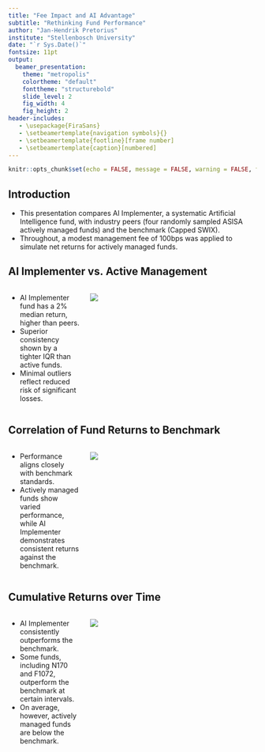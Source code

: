 ```yaml
---
title: "Fee Impact and AI Advantage"
subtitle: "Rethinking Fund Performance"
author: "Jan-Hendrik Pretorius"
institute: "Stellenbosch University"
date: "`r Sys.Date()`"
fontsize: 11pt 
output: 
  beamer_presentation:
    theme: "metropolis" 
    colortheme: "default" 
    fonttheme: "structurebold"
    slide_level: 2
    fig_width: 4
    fig_height: 2
header-includes:
   - \usepackage{FiraSans} 
   - \setbeamertemplate{navigation symbols}{} 
   - \setbeamertemplate{footline}[frame number]
   - \setbeamertemplate{caption}[numbered]
---
```


```r
knitr::opts_chunk$set(echo = FALSE, message = FALSE, warning = FALSE, fig.width = 6, fig.height = 5, fig.pos="H", fig.pos = 'H')

```

## Introduction
- This presentation compares AI Implementer, a systematic Artificial Intelligence fund, with industry peers (four randomly sampled ASISA actively managed funds) and the benchmark (Capped SWIX).
- Throughout, a modest management fee of 100bps was applied to simulate net returns for actively managed funds.

## AI Implementer vs. Active Management

\footnotesize
:::::::::::::: {.columns}
::: {.column width="30%"}

- AI Implementer fund has a 2% median return, higher than peers.
- Superior consistency shown by a tighter IQR than active funds.
- Minimal outliers reflect reduced risk of significant losses.

:::
::: {.column width="70%"}
![](Figures/boxplot.png)

:::
::::::::::::::

## Correlation of Fund Returns to Benchmark

\footnotesize
:::::::::::::: {.columns}
::: {.column width="30%"}
- Performance aligns closely with benchmark standards.
- Actively managed funds show varied performance, while AI Implementer demonstrates consistent returns against the benchmark.
:::
::: {.column width="70%"}
![](Figures/scatplot.png)

:::
::::::::::::::

## Cumulative Returns over Time

\footnotesize
:::::::::::::: {.columns}
::: {.column width="30%"}
- AI Implementer consistently outperforms the benchmark.
- Some funds, including N170 and F1072, outperform the benchmark at certain intervals.
- On average, however, actively managed funds are below the benchmark.
:::
::: {.column width="70%"}
![](Figures/cumplot.png)

:::
::::::::::::::